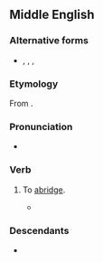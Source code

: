 ==Middle English==

===Alternative forms===
* {{l|enm|abregen}}, {{l|enm|abriggen}}, {{l|enm|abrigen}}, {{l|enm|obriggen}}

===Etymology===
From {{bor|enm|fro|abreger}}.

===Pronunciation===
* {{IPA|lang=enm|/aˈbrɛdʒən/|/aˈbridʒən/}}

===Verb===
{{head|enm|verb}}

# To [[abridge]].
#* {{rfdate|enm|more bibliographic particulars needed}} {{quote-book|lang=enm|nodate=yes|year=| passage=Al mowe they yet tho dayes wel '''abregge'''|author={{w|Chaucer}}|title=The Knight's Tale}}

===Descendants===
* {{desc|en|abridge}}
